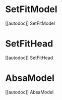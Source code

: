 
# SetFitModel

[[autodoc]] SetFitModel

# SetFitHead

[[autodoc]] SetFitHead

# AbsaModel

[[autodoc]] AbsaModel